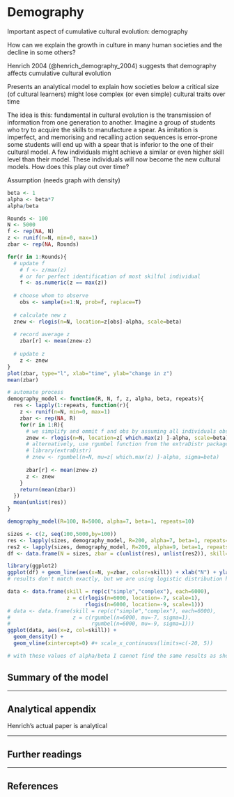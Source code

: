 
# Demography

Important aspect of cumulative cultural evolution: demography

How can we explain the growth in culture in many human societies and the decline in some others?

Henrich 2004 (@henrich_demography_2004) suggests that demography affects cumulative cultural evolution

Presents an analytical model to explain how societies below a critical size (of cultural learners) might lose complex (or even simple) cultural traits over time

The idea is this: fundamental in cultural evolution is the transmission of information from one generation to another. Imagine a group of students who try to acquire the skills to manufacture a spear. As imitation is imperfect, and memorising and recalling action sequences is error-prone some students will end up with a spear that is inferior to the one of their cultural model. A few individuals might achieve a similar or even higher skill level than their model. These individuals will now become the new cultural models. How does this play out over time? 

Assumption (needs graph with density)


```r
beta <- 1
alpha <- beta*7
alpha/beta

Rounds <- 100
N <- 5000
f <- rep(NA, N)
z <- runif(n=N, min=0, max=1)
zbar <- rep(NA, Rounds)

for(r in 1:Rounds){
  # update f
    # f <- z/max(z)
    # or for perfect identification of most skilful individual
    f <- as.numeric(z == max(z))
  
  # choose whom to observe
    obs <- sample(x=1:N, prob=f, replace=T)
    
  # calculate new z
  znew <- rlogis(n=N, location=z[obs]-alpha, scale=beta)
  
  # record average z
    zbar[r] <- mean(znew-z)
      
  # update z
    z <- znew
}
plot(zbar, type="l", xlab="time", ylab="change in z")
mean(zbar)
```

```r
# automate process
demography_model <- function(R, N, f, z, alpha, beta, repeats){
  res <- lapply(1:repeats, function(r){
    z <- runif(n=N, min=0, max=1)
    zbar <- rep(NA, R)
    for(r in 1:R){
      # we simplify and ommit f and obs by assuming all individuals observe the best individual 
      znew <- rlogis(n=N, location=z[ which.max(z) ]-alpha, scale=beta)
      # alternatively, use rgumbel function from the extraDistr package
      # library(extraDistr)
      # znew <- rgumbel(n=N, mu=z[ which.max(z) ]-alpha, sigma=beta)
      
      zbar[r] <- mean(znew-z)
      z <- znew
    }
    return(mean(zbar))
  })
  mean(unlist(res))
}

demography_model(R=100, N=5000, alpha=7, beta=1, repeats=10)

sizes <- c(2, seq(100,5000,by=100))
res <- lapply(sizes, demography_model, R=200, alpha=7, beta=1, repeats=20)
res2 <- lapply(sizes, demography_model, R=200, alpha=9, beta=1, repeats=20)
df <- data.frame(N = sizes, zbar = c(unlist(res), unlist(res2)), skill=rep(c("simple","complex"), each=length(sizes)))

library(ggplot2)
ggplot(df) + geom_line(aes(x=N, y=zbar, color=skill)) + xlab("N") + ylab("z bar") + geom_hline(yintercept=0)
# results don't match exactly, but we are using logistic distribution here and not gumble

```

```r
data <- data.frame(skill = rep(c("simple","complex"), each=6000),
                   z = c(rlogis(n=6000, location=-7, scale=1),
                         rlogis(n=6000, location=-9, scale=1)))
# data <- data.frame(skill = rep(c("simple","complex"), each=6000),
#                    z = c(rgumbel(n=6000, mu=-7, sigma=1),
#                          rgumbel(n=6000, mu=-9, sigma=1)))
ggplot(data, aes(x=z, col=skill)) +
  geom_density() + 
  geom_vline(xintercept=0) #+ scale_x_continuous(limits=c(-20, 5))

# with these values of alpha/beta I cannot find the same results as shown in Henrich's paper, however, with beta=2 the results look more like it but then a/b would be 3.5 and 4.5
```





## Summary of the model


***

## Analytical appendix

Henrich's actual paper is analytical

***

## Further readings


***

## References

